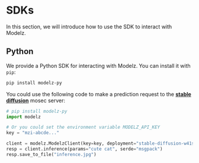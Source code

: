 # SDKs

In this section, we will introduce how to use the SDK to interact with Modelz.

## Python

We provide a Python SDK for interacting with Modelz. You can install it with `pip`:

```bash copy
pip install modelz-py
```

You could use the following code to make a prediction request to the [**stable diffusion**](./templates/stable-diffusion) mosec server:

```python copy
# pip install modelz-py
import modelz

# Or you could set the environment variable MODELZ_API_KEY
key = "mzi-abcde..."

client = modelz.ModelzClient(key=key, deployment="stable-diffusion-w41s2qknzjo0fk3i")
resp = client.inference(params="cute cat", serde="msgpack")
resp.save_to_file("inference.jpg")
```
